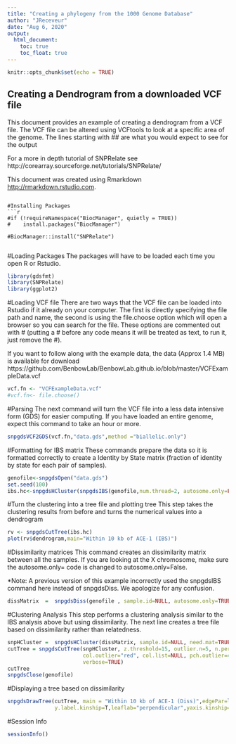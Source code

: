 ```yaml
---
title: "Creating a phylogeny from the 1000 Genome Database"
author: "JReceveur"
date: "Aug 6, 2020"
output:
  html_document:
    toc: true
    toc_float: true
---
```

  
  ```r
knitr::opts_chunk$set(echo = TRUE)
```

## Creating a Dendrogram from a  downloaded VCF file
This document provides an example of creating a dendrogram from a VCF file. The VCF file can be altered using VCFtools to look at a specific area of the genome. The lines starting with ## are what you would expect to see for the output

For a more in depth tutorial of SNPRelate see http://corearray.sourceforge.net/tutorials/SNPRelate/

This document was created using Rmarkdown <http://rmarkdown.rstudio.com>.


```

#Installing Packages
```r
#if (!requireNamespace("BiocManager", quietly = TRUE))
#    install.packages("BiocManager")

#BiocManager::install("SNPRelate")


```

#Loading Packages
The packages will have to be loaded each time you open R or Rstudio.

```r
library(gdsfmt)
library(SNPRelate)
library(ggplot2)
```
#Loading VCF file 
There are two ways that the VCF file can be loaded into Rstudio if it already on your computer. The first is directly specifying the file path and name, the second is using the file.choose option which will open a browser so you can search for the file. These options are commented out with # (putting a # before any code means it will be treated as text, to run it, just remove the #). 

If you want to follow along with the example data, the data (Approx 1.4 MB) is available for download https://github.com/BenbowLab/BenbowLab.github.io/blob/master/VCFExampleData.vcf
```r
vcf.fn <- "VCFExampleData.vcf"
#vcf.fn<- file.choose()


```

#Parsing
The next command will turn the VCF file into a less data intensive form (GDS) for easier computing. If you have loaded an entire genome, expect this command to take an hour or more.  
```r
snpgdsVCF2GDS(vcf.fn,"data.gds",method ="biallelic.only")
```

#Formatting for IBS matrix
These commands prepare the data so it is formatted correctly to create a Identity by State matrix (fraction of identity by state for each pair of samples).
```r
genofile<-snpgdsOpen("data.gds")
set.seed(100)
ibs.hc<-snpgdsHCluster(snpgdsIBS(genofile,num.thread=2, autosome.only=FALSE))
```

#Turn the clustering into a tree file and plotting tree
This step takes the clustering results from before and turns the numerical values into a dendrogram
```r
rv <- snpgdsCutTree(ibs.hc)
plot(rv$dendrogram,main="Within 10 kb of ACE-1 (IBS)")

```

#Dissimilarity  matrices
This command creates an dissimilarity matrix between all the samples. If you are looking at the X chromosome, make sure the autosome.only= code is changed to autosome.only=False.

*Note: A previous version of this example incorrectly used the snpgdsIBS command here instead of snpgdsDiss. We apologize for any confusion. 

```r

dissMatrix  =  snpgdsDiss(genofile , sample.id=NULL, autosome.only=TRUE,remove.monosnp=TRUE,  maf=NaN, missing.rate=NaN, num.thread=2, verbose=TRUE)

```

#Clustering Analysis
This step performs a clustering analysis similar to the IBS analysis above but using dissimilarity. The next line creates a tree file based on dissimilarity rather than relatedness.


```r
snpHCluster =  snpgdsHCluster(dissMatrix, sample.id=NULL, need.mat=TRUE, hang=0.01)
cutTree = snpgdsCutTree(snpHCluster, z.threshold=15, outlier.n=5, n.perm = 5000, samp.group=NULL, 
                        col.outlier="red", col.list=NULL, pch.outlier=4, pch.list=NULL,label.H=FALSE, label.Z=TRUE, 
                        verbose=TRUE)
cutTree
snpgdsClose(genofile)
```

#Displaying a tree based on dissimilarity

```r
snpgdsDrawTree(cutTree, main = "Within 10 kb of ACE-1 (Diss)",edgePar=list(col=rgb(0.5,0.5,0.5,0.75),t.col="black"),
               y.label.kinship=T,leaflab="perpendicular",yaxis.kinship=F)
```

#Session Info
```r
sessionInfo()
```
